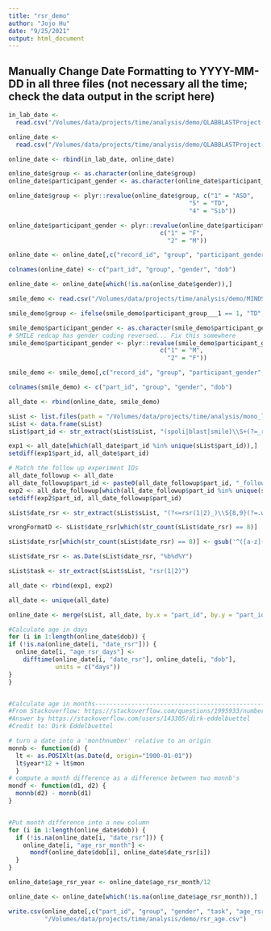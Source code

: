 ```yaml
---
title: "rsr_demo"
author: "Jojo Hu"
date: "9/25/2021"
output: html_document
---
```


## Manually Change Date Formatting to YYYY-MM-DD in all three files (not necessary all the time; check the data output in the script here)
```r
in_lab_date <-
  read.csv("/Volumes/data/projects/time/analysis/demo/QLABBLASTProject-DOBinlabsl_DATA_2022-04-26_2239.csv")

online_date <-
  read.csv("/Volumes/data/projects/time/analysis/demo/QLABBLASTProject-DOBwebsl_DATA_2022-04-19_1547.csv")

online_date <- rbind(in_lab_date, online_date)

online_date$group <- as.character(online_date$group)
online_date$participant_gender <- as.character(online_date$participant_gender)

online_date$group <- plyr::revalue(online_date$group, c("1" = "ASD",
                                                  "5" = "TD",
                                                  "4" = "Sib"))

online_date$participant_gender <- plyr::revalue(online_date$participant_gender, 
                                          c("1" = "F",
                                            "2" = "M"))

online_date <- online_date[,c("record_id", "group", "participant_gender", "participant_dob"),]

colnames(online_date) <- c("part_id", "group", "gender", "dob")

online_date <- online_date[which(!is.na(online_date$gender)),]
```

```r
smile_demo <- read.csv("/Volumes/data/projects/time/analysis/demo/MINDSPLASH-Smilechilddob_DATA_2022-04-26_2240.csv")

smile_demo$group <- ifelse(smile_demo$participant_group___1 == 1, "TD", "ASD")

smile_demo$participant_gender <- as.character(smile_demo$participant_gender)
# SMILE redcap has gender coding reversed... Fix this somewhere
smile_demo$participant_gender <- plyr::revalue(smile_demo$participant_gender, 
                                          c("1" = "M",
                                            "2" = "F"))

smile_demo <- smile_demo[,c("record_id", "group", "participant_gender", "participant_dob")]

colnames(smile_demo) <- c("part_id", "group", "gender", "dob")

all_date <- rbind(online_date, smile_demo)
```


```r
sList <- list.files(path = "/Volumes/data/projects/time/analysis/mono_left", pattern = "*\\.wav$")
sList <- data.frame(sList)
sList$part_id <- str_extract(sList$sList, "(spoli|blast|smile)\\S+(?=_rsr(1|2)\\S+.wav)")

exp1 <- all_date[which(all_date$part_id %in% unique(sList$part_id)),]
setdiff(exp1$part_id, all_date$part_id)

# Match the follow up experiment IDs
all_date_followup <- all_date
all_date_followup$part_id <- paste0(all_date_followup$part_id, "_followup")
exp2 <- all_date_followup[which(all_date_followup$part_id %in% unique(sList$part_id)),]
setdiff(exp2$part_id, all_date_followup$part_id)

sList$date_rsr <- str_extract(sList$sList, "(?<=rsr(1|2)_)\\S{8,9}(?=.wav)")

wrongFormatD <- sList$date_rsr[which(str_count(sList$date_rsr) == 8)]

sList$date_rsr[which(str_count(sList$date_rsr) == 8)] <- gsub('^([a-z]{3})([0-9]+)$', '\\10\\2', wrongFormatD)

sList$date_rsr <- as.Date(sList$date_rsr, "%b%d%Y")

sList$task <- str_extract(sList$sList, "rsr(1|2)")

all_date <- rbind(exp1, exp2)

all_date <- unique(all_date)

online_date <- merge(sList, all_date, by.x = "part_id", by.y = "part_id", all.x = T)
```


```r
#Calculate age in days
for (i in 1:length(online_date$dob)) { 
if (!is.na(online_date[i, "date_rsr"])) {
  online_date[i, "age_rsr_days"] <-
    difftime(online_date[i, "date_rsr"], online_date[i, "dob"],
             units = c("days"))
}
}


#Calculate age in months---------------------------------------------------------------------------------------------
#From Stackoverflow: https://stackoverflow.com/questions/1995933/number-of-months-between-two-dates
#Answer by https://stackoverflow.com/users/143305/dirk-eddelbuettel
#Credit to: Dirk Eddelbuettel

# turn a date into a 'monthnumber' relative to an origin
monnb <- function(d) {
  lt <- as.POSIXlt(as.Date(d, origin="1900-01-01"))
  lt$year*12 + lt$mon
  } 
# compute a month difference as a difference between two monnb's
mondf <- function(d1, d2) { 
  monnb(d2) - monnb(d1) 
}


#Put month difference into a new column
for (i in 1:length(online_date$dob)) { 
  if (!is.na(online_date[i, "date_rsr"])) {
    online_date[i, "age_rsr_month"] <-
      mondf(online_date$dob[i], online_date$date_rsr[i])
  } 
}

online_date$age_rsr_year <- online_date$age_rsr_month/12

online_date <- online_date[which(!is.na(online_date$age_rsr_month)),]

write.csv(online_date[,c("part_id", "group", "gender", "task", "age_rsr_month", "age_rsr_year", "date_rsr")], 
          "/Volumes/data/projects/time/analysis/demo/rsr_age.csv")
```
